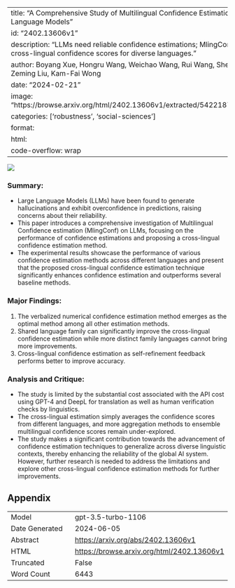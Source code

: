 
---
title: "A Comprehensive Study of Multilingual Confidence Estimation on Large Language Models"
id: "2402.13606v1"
description: "LLMs need reliable confidence estimations; MlingConf improves cross-lingual confidence scores for diverse languages."
author: Boyang Xue, Hongru Wang, Weichao Wang, Rui Wang, Sheng Wang, Zeming Liu, Kam-Fai Wong
date: "2024-02-21"
image: "https://browse.arxiv.org/html/2402.13606v1/extracted/5422187/figs/frame.png"
categories: ['robustness', 'social-sciences']
format:
  html:
    code-overflow: wrap
---

![](https://browse.arxiv.org/html/2402.13606v1/extracted/5422187/figs/frame.png)

### Summary:
- Large Language Models (LLMs) have been found to generate hallucinations and exhibit overconfidence in predictions, raising concerns about their reliability.
- This paper introduces a comprehensive investigation of Multilingual Confidence estimation (MlingConf) on LLMs, focusing on the performance of confidence estimations and proposing a cross-lingual confidence estimation method.
- The experimental results showcase the performance of various confidence estimation methods across different languages and present that the proposed cross-lingual confidence estimation technique significantly enhances confidence estimation and outperforms several baseline methods.

### Major Findings:
1. The verbalized numerical confidence estimation method emerges as the optimal method among all other estimation methods.
2. Shared language family can significantly improve the cross-lingual confidence estimation while more distinct family languages cannot bring more improvements.
3. Cross-lingual confidence estimation as self-refinement feedback performs better to improve accuracy.

### Analysis and Critique:
- The study is limited by the substantial cost associated with the API cost using GPT-4 and DeepL for translation as well as human verification checks by linguistics.
- The cross-lingual estimation simply averages the confidence scores from different languages, and more aggregation methods to ensemble multilingual confidence scores remain under-explored.
- The study makes a significant contribution towards the advancement of confidence estimation techniques to generalize across diverse linguistic contexts, thereby enhancing the reliability of the global AI system. However, further research is needed to address the limitations and explore other cross-lingual confidence estimation methods for further improvements.

## Appendix

|          |          |
|----------|----------|
| Model     | gpt-3.5-turbo-1106       |
| Date Generated     | 2024-06-05       |
| Abstract | [https://arxiv.org/abs/2402.13606v1](https://arxiv.org/abs/2402.13606v1)        |
| HTML     | [https://browse.arxiv.org/html/2402.13606v1](https://browse.arxiv.org/html/2402.13606v1)       |
| Truncated       | False       |
| Word Count       | 6443       |